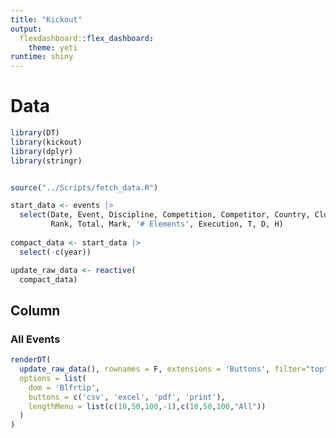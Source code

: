 ```yaml
---
title: "Kickout"
output:
  flexdashboard::flex_dashboard:
    theme: yeti
runtime: shiny
---
```


# Data

```r
library(DT)
library(kickout)
library(dplyr)
library(stringr)


source("../Scripts/fetch_data.R")

start_data <- events |> 
  select(Date, Event, Discipline, Competition, Competitor, Country, Club, Stage, 'Routine Number',
         Rank, Total, Mark, '# Elements', Execution, T, D, H)
  
compact_data <- start_data |> 
  select(-c(year))

update_raw_data <- reactive(
  compact_data)
```

## Column

### All Events

```r
renderDT(
  update_raw_data(), rownames = F, extensions = 'Buttons', filter="top", editable=T,
  options = list(
    dom = 'Blfrtip',
    buttons = c('csv', 'excel', 'pdf', 'print'),
    lengthMenu = list(c(10,50,100,-1),c(10,50,100,"All"))
  )
)
```
